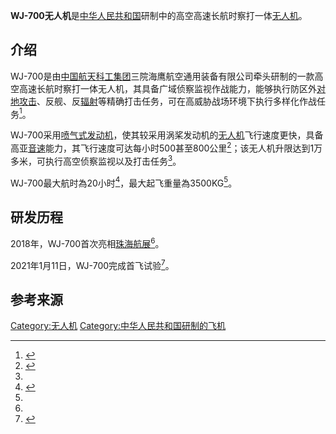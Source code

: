 '''WJ-700无人机'''是[[中华人民共和国|中华人民共和国]]研制中的高空高速长航时察打一体[[无人机|无人机]]。

== 介绍 ==
WJ-700是由[[中国航天科工集团|中国航天科工集团]]三院海鹰航空通用装备有限公司牵头研制的一款高空高速长航时察打一体无人机，其具备广域侦察监视作战能力，能够执行防区外[[对地攻击|对地攻击]]、反舰、反[[辐射|辐射]]等精确打击任务，可在高威胁战场环境下执行多样化作战任务<ref>{{Cite web|title=我国高空高速长航时察打一体无人机首飞成功|url=http://www.xinhuanet.com/science/2021-01/14/c_139665903.htm|accessdate=2021-01-14|author=|date=2021-01-14|format=|publisher=新华网|agency=科技日报|language=zh|archiveurl=https://web.archive.org/web/20210114062850/http://www.xinhuanet.com/science/2021-01/14/c_139665903.htm|archivedate=2021-01-14|dead-url=no}}</ref>。

WJ-700采用[[喷气式发动机|喷气式发动机]]，使其较采用涡桨发动机的[[无人机|无人机]]飞行速度更快，具备高亚[[音速|音速]]能力，其飞行速度可达每小时500甚至800公里<ref name=":0">{{Cite web|title=美"海神"偷偷进南海时 中国这架无人机成功首飞|url=https://news.ifeng.com/c/8311kzuKzj4|accessdate=2021-01-14|author=看看新闻|date=2021-01-14|format=|publisher=凤凰网|language=zh|archiveurl=https://web.archive.org/web/20210114062934/https://news.ifeng.com/c/8311kzuKzj4|archivedate=2021-01-14|dead-url=no}}</ref>；该无人机升限达到1万多米，可执行高空侦察监视以及打击任务<ref name=":0" />。

WJ-700最大航时為20小时<ref name=":1">{{Cite web|title=WJ-700察打一体无人机：可携带反辐射导弹|url=https://war.163.com/photoview/4T8E0001/2297492.html#p=DVREDDI84T8E0001NOS|accessdate=2021-01-14|author=网易珠展前线小分队|date=2018-11-07|format=|publisher=网易军事|language=zh|archiveurl=https://web.archive.org/web/20210114065659/https://war.163.com/photoview/4T8E0001/2297492.html#p=DVREDDI84T8E0001NOS|archivedate=2021-01-14|dead-url=no}}</ref>，最大起飞重量為3500KG<ref name=":1" />。

== 研发历程 ==
2018年，WJ-700首次亮相[[珠海航展|珠海航展]]<ref name=":0" />。

2021年1月11日，WJ-700完成首飞试验<ref>{{Cite web|title=航天科工WJ-700(猎鹰)高空高速察打一体无人机圆满完成首飞试验|url=http://www.sasac.gov.cn/n2588025/n2588124/c16497607/content.html|accessdate=2021-01-14|author=中国航天科工集团有限公司|date=2021-01-14|format=|publisher=国务院国有资产监督管理委员会|language=zh|archiveurl=https://web.archive.org/web/20210114062902/http://www.sasac.gov.cn/n2588025/n2588124/c16497607/content.html|archivedate=2021-01-14|dead-url=no}}</ref>。

== 参考来源 ==
{{reflist}}
{{中国人民解放军军用飞机}}
[[Category:无人机|Category:无人机]]
[[Category:中华人民共和国研制的飞机|Category:中华人民共和国研制的飞机]]